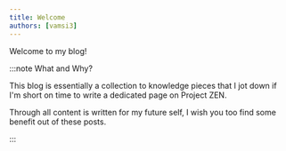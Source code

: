 ```yaml
---
title: Welcome
authors: [vamsi3]
---
```


Welcome to my blog!

:::note What and Why?

This blog is essentially a collection to knowledge pieces that I jot down if I'm short on time to write a dedicated page on Project ZEN.

Through all content is written for my future self, I wish you too find some benefit out of these posts.

:::